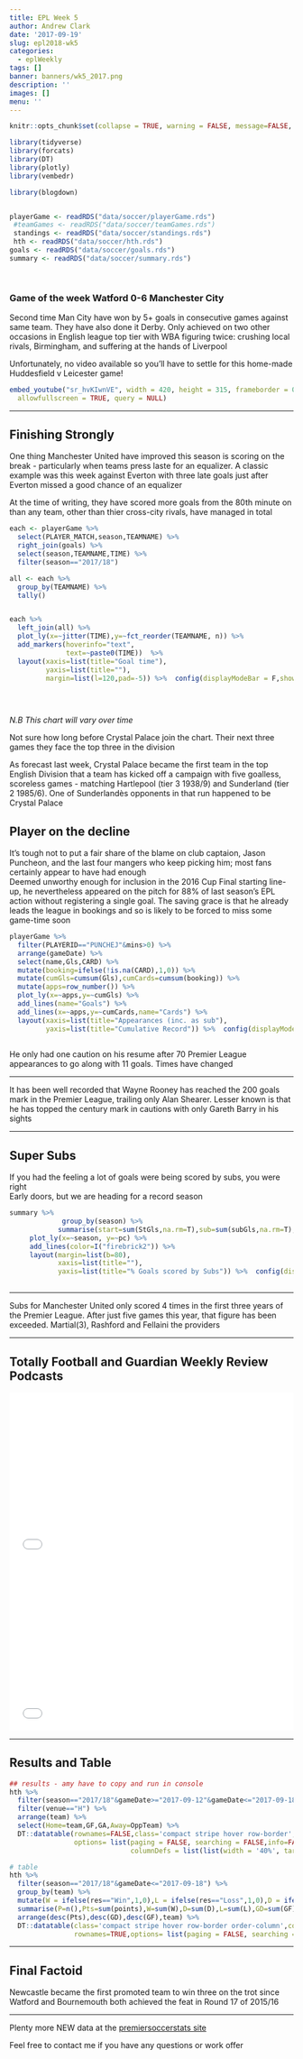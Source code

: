 ```yaml
---
title: EPL Week 5
author: Andrew Clark
date: '2017-09-19'
slug: epl2018-wk5
categories:
  - eplWeekly
tags: []
banner: banners/wk5_2017.png
description: ''
images: []
menu: ''
---
```



```r
knitr::opts_chunk$set(collapse = TRUE, warning = FALSE, message=FALSE, echo=FALSE)
```



```r



library(tidyverse)
library(forcats)
library(DT)
library(plotly)
library(vembedr)

library(blogdown)


playerGame <- readRDS("data/soccer/playerGame.rds")
 #teamGames <- readRDS("data/soccer/teamGames.rds")
 standings <- readRDS("data/soccer/standings.rds")
 hth <- readRDS("data/soccer/hth.rds")
goals <- readRDS("data/soccer/goals.rds")
summary <- readRDS("data/soccer/summary.rds")

 
```


### Game of the week Watford 0-6 Manchester City

Second time Man City have won by 5+ goals in consecutive games against same team. They have also done it Derby. Only achieved on two other occasions in English league top tier with WBA figuring twice: crushing local rivals, Birmingham, and suffering  at the hands of Liverpool

Unfortunately, no video available so you'll have to settle for this home-made Huddesfield v Leicester game!

```r

embed_youtube("sr_hvKIwnVE", width = 420, height = 315, frameborder = 0,
  allowfullscreen = TRUE, query = NULL) 


```

***

## Finishing Strongly

One thing Manchester United have improved this season is scoring on the break - particularly when teams press laste for an equalizer. A classic example was this week against Everton with three late goals just after Everton missed a good chance of an equalizer    

At the time of writing, they have scored more goals from the 80th minute on than any team, other than thier cross-city rivals, have managed in total

```r

each <- playerGame %>% 
  select(PLAYER_MATCH,season,TEAMNAME) %>% 
  right_join(goals) %>% 
  select(season,TEAMNAME,TIME) %>% 
  filter(season=="2017/18")

all <- each %>% 
  group_by(TEAMNAME) %>% 
  tally()


each %>% 
  left_join(all) %>% 
  plot_ly(x=~jitter(TIME),y=~fct_reorder(TEAMNAME, n)) %>% 
  add_markers(hoverinfo="text",
              text=~paste0(TIME))  %>% 
  layout(xaxis=list(title="Goal time"),
         yaxis=list(title=""),
         margin=list(l=120,pad=-5)) %>%  config(displayModeBar = F,showLink = F)
         

         

```

_N.B This chart will vary over time_

Not sure how long before Crystal Palace join the chart. Their next three games they face the top three in the division

<p class="factoid">As forecast last week, Crystal Palace became the first team in the top English Division that a team has kicked off a campaign with five goalless, scoreless games - matching Hartlepool (tier 3 1938/9) and Sunderland (tier 2 1985/6). One of Sunderlandès opponents in that run happened to be Crystal Palace</p>

## Player on the decline

It's tough not to put a fair share of the blame on club captaion, Jason Puncheon, and the last four mangers who keep picking him; most fans certainly appear to have had enough     
Deemed unworthy enough for inclusion in the 2016 Cup Final starting line-up, he nevertheless appeared on the pitch for 88% of last season's EPL action without registering a single goal. The saving grace is that he already leads the league in bookings and so is likely to be forced to miss some game-time soon



```r

playerGame %>% 
  filter(PLAYERID=="PUNCHEJ"&mins>0) %>% 
  arrange(gameDate) %>% 
  select(name,Gls,CARD) %>% 
  mutate(booking=ifelse(!is.na(CARD),1,0)) %>% 
  mutate(cumGls=cumsum(Gls),cumCards=cumsum(booking)) %>% 
  mutate(apps=row_number()) %>% 
  plot_ly(x=~apps,y=~cumGls) %>% 
  add_lines(name="Goals") %>% 
  add_lines(x=~apps,y=~cumCards,name="Cards") %>% 
  layout(xaxis=list(title="Appearances (inc. as sub"),
         yaxis=list(title="Cumulative Record")) %>%  config(displayModeBar = F,showLink = F)
         

```

He only had one caution on his resume after 70 Premier League appearances to go along with 11 goals. Times have changed

***

<p class="factoid">It has been well recorded that Wayne Rooney has reached the 200 goals mark in the Premier League, trailing only Alan Shearer. Lesser known is that he has topped the century mark in cautions with only Gareth Barry in his sights</p>

***

## Super Subs

If you had the feeling a lot of goals were being scored by subs, you were right   
  Early doors, but we are heading for a record season

```r
summary %>% 
             group_by(season) %>% 
            summarise(start=sum(StGls,na.rm=T),sub=sum(subGls,na.rm=T),pc=round(100*sub/(sub+start),1)) %>% 
     plot_ly(x=~season, y=~pc) %>% 
     add_lines(color=I("firebrick2")) %>% 
     layout(margin=list(b=80),
            xaxis=list(title=""),
            yaxis=list(title="% Goals scored by Subs")) %>%  config(displayModeBar = F,showLink = F)
            
```




***

<p class="factoid">Subs for Manchester United only scored 4 times in the first three years of the Premier League. After just five games this year, that figure has been exceeded. Martial(3), Rashford and Fellaini the providers</p>

***

## Totally Football and Guardian Weekly Review Podcasts


<iframe width="100%" height="300" style="background-color:transparent; display:block; padding: 0; max-width: 700px;" frameborder="0" allowtransparency="allowtransparency" scrolling="no" src="//embeds.audioboom.com/posts/6311098-aguero-s-goal-glut-everton-s-glass-ceiling-and-reassessing-arsenal-s-koln-onic-irritation/embed/v4?eid=AQAAAAVbwFm6TGAA" title="audioBoom player"></iframe>

<iframe width="100%" height="300" style="background-color:transparent; display:block; padding: 0; max-width: 700px;" frameborder="0" allowtransparency="allowtransparency" scrolling="no" src="//embeds.audioboom.com/posts/6311209-champagne-supernova-football-as-manchester-clubs-stand-apart-football-weekly/embed/v4?eid=AQAAAOdawFkpTWAA" title="audioBoom player"></iframe>

***

## Results and Table

```r
## results - amy have to copy and run in console
hth %>% 
  filter(season=="2017/18"&gameDate>="2017-09-12"&gameDate<="2017-09-18") %>% ## may need to put in day later?
  filter(venue=="H") %>% 
  arrange(team) %>% 
  select(Home=team,GF,GA,Away=OppTeam) %>% 
  DT::datatable(rownames=FALSE,class='compact stripe hover row-border',colnames = c('', '', '', ''),
                options= list(paging = FALSE, searching = FALSE,info=FALSE,
                              columnDefs = list(list(width = '40%', targets = list(0,3)))),width=250)
```



```r


# table
hth %>% 
  filter(season=="2017/18"&gameDate<="2017-09-18") %>% 
  group_by(team) %>% 
  mutate(W = ifelse(res=="Win",1,0),L = ifelse(res=="Loss",1,0),D = ifelse(res=="Draw",1,0)) %>%
  summarise(P=n(),Pts=sum(points),W=sum(W),D=sum(D),L=sum(L),GD=sum(GF)-sum(GA),GF=sum(GF)) %>% 
  arrange(desc(Pts),desc(GD),desc(GF),team) %>%
  DT::datatable(class='compact stripe hover row-border order-column',colnames = c('', 'P', 'Pts', 'W','D', 'L', 'GD','GF'),
                rownames=TRUE,options= list(paging = FALSE, searching = FALSE,info=FALSE))


```


***

## Final Factoid

<p class="factoid">Newcastle became the first promoted team to win three on the trot since Watford and Bournemouth both achieved the feat in Round 17 of 2015/16</p>


---



Plenty more NEW data at the [premiersoccerstats site](https://mytinyshinys.shinyapps.io/premierLeague/)

Feel free to contact me if you have any questions or work offer
 